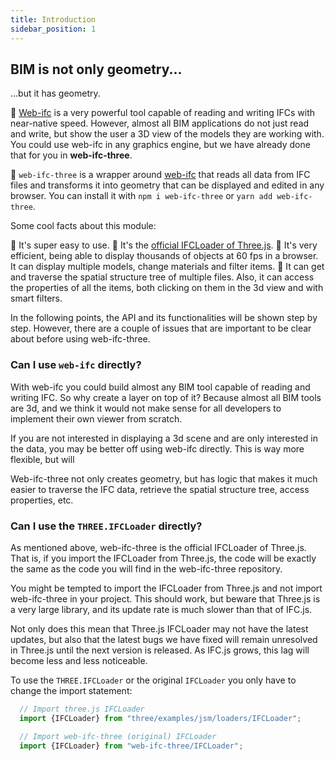 ```yaml
---
title: Introduction
sidebar_position: 1
---
```



## BIM is not only geometry...


...but it has geometry.

  💪
[Web-ifc]("https://ifcjs.github.io/info/docs/Guide/web-ifc/Introduction") is a very powerful tool capable of reading and writing IFCs with near-native speed. However, almost all BIM applications do not just read and write, but show the user a 3D view of the models they are working with. You could use web-ifc in any graphics engine, but we have already done that for you in **web-ifc-three**.

  🧶
`web-ifc-three` is a wrapper around [web-ifc]("https://ifcjs.github.io/info/docs/Guide/web-ifc/Introduction") that reads all data from IFC files and transforms it into geometry that can be displayed and edited in any browser. You can install it with `npm i web-ifc-three` or `yarn add web-ifc-three`.

Some cool facts about this module:

<IfcCard>
    🏅
    It's super easy to use.
</IfcCard>

<IfcCard>
    🏅
    It's the <a href="https://threejs.org/examples/webgl_loader_ifc.html">official IFCLoader of Three.js</a>.
</IfcCard>

<IfcCard>
    🏅
    It's very efficient, being able to display thousands of objects at 60 fps in a browser. It can display multiple models, change materials and filter items.
</IfcCard>


<IfcCard>
    🏅
    It can get and traverse the spatial structure tree of multiple files. Also, it can access the properties of all the items, both clicking on them in the 3d view and with smart filters.
</IfcCard>

In the following points, the API and its functionalities will be shown step by step. However, there are a couple of issues that are important to be clear about before using web-ifc-three.

### Can I use `web-ifc` directly?

With web-ifc you could build almost any BIM tool capable of reading and writing IFC. So why create a layer on top of it? Because almost all BIM tools are 3d, and we think it would not make sense for all developers to implement their own viewer from scratch.

If you are not interested in displaying a 3d scene and are only interested in the data, you may be better off using web-ifc directly. This is way more flexible, but will

<IfcAlert>
    Web-ifc-three not only creates geometry, but has logic that makes it much easier to traverse the IFC data, retrieve the spatial structure tree, access properties, etc.
</IfcAlert>

### Can I use the `THREE.IFCLoader` directly?

As mentioned above, web-ifc-three is the official IFCLoader of Three.js. That is, if you import the IFCLoader from Three.js, the code will be exactly the same as the code you will find in the web-ifc-three repository.

You might be tempted to import the IFCLoader from Three.js and not import web-ifc-three in your project. This should work, but beware that Three.js is a very large library, and its update rate is much slower than that of IFC.js.

<IfcCard
    icon="⏳"
    title=
        "Slight delay"> Not only does this mean that Three.js IFCLoader may not have the latest updates, but also that the latest bugs we have fixed will remain unresolved in Three.js until the next version is released. As IFC.js grows, this lag will become less and less noticeable.
</IfcCard>

To use the `THREE.IFCLoader` or the original `IFCLoader` you only have to change the import statement:

```js
  // Import three.js IFCLoader
  import {IFCLoader} from "three/examples/jsm/loaders/IFCLoader";

  // Import web-ifc-three (original) IFCLoader
  import {IFCLoader} from "web-ifc-three/IFCLoader";
```